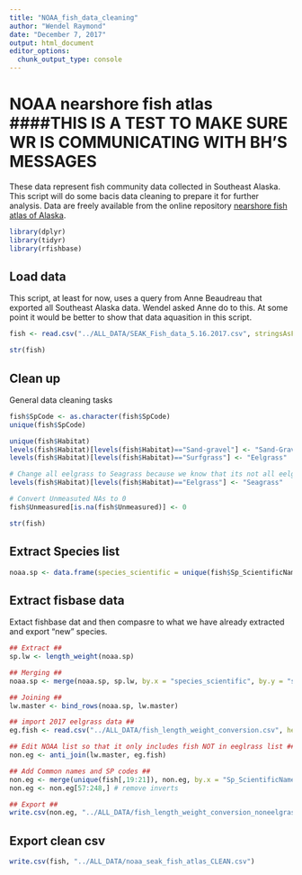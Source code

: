 ```yaml
---
title: "NOAA_fish_data_cleaning"
author: "Wendel Raymond"
date: "December 7, 2017"
output: html_document
editor_options: 
  chunk_output_type: console
---
```


# NOAA nearshore fish atlas ####THIS IS A TEST TO MAKE SURE WR IS COMMUNICATING WITH BH'S MESSAGES####
These data represent fish community data collected in Southeast Alaska. This script will do some bacis data cleaning to prepare it for further analysis. Data are freely available from the online repository [nearshore fish atlas of Alaska](https://alaskafisheries.noaa.gov/habitat/fishatlas).

```r
library(dplyr)
library(tidyr)
library(rfishbase)
```

## Load data
This script, at least for now, uses a query from Anne Beaudreau that exported all Southeast Alaska data. Wendel asked Anne do to this. At some point it would be better to show that data aquasition in this script.

```r
fish <- read.csv("../ALL_DATA/SEAK_Fish_data_5.16.2017.csv", stringsAsFactors = FALSE, header = TRUE)

str(fish)
```

## Clean up 
General data cleaning tasks
```r
fish$SpCode <- as.character(fish$SpCode)
unique(fish$SpCode)

unique(fish$Habitat)
levels(fish$Habitat)[levels(fish$Habitat)=="Sand-gravel"] <- "Sand-Gravel"
levels(fish$Habitat)[levels(fish$Habitat)=="Surfgrass"] <- "Eelgrass"

# Change all eelgrass to Seagrass because we know that its not all eelgrass
levels(fish$Habitat)[levels(fish$Habitat)=="Eelgrass"] <- "Seagrass"

# Convert Unmeasuted NAs to 0
fish$Unmeasured[is.na(fish$Unmeasured)] <- 0

str(fish)
```

## Extract Species list
```r
noaa.sp <- data.frame(species_scientific = unique(fish$Sp_ScientificName))
```

## Extract fisbase data
Extact fishbase dat and then compasre to what we have already extracted and export "new" species.
```r
## Extract ##
sp.lw <- length_weight(noaa.sp)

## Merging ##
noaa.sp <- merge(noaa.sp, sp.lw, by.x = "species_scientific", by.y = "sciname")

## Joining ##
lw.master <- bind_rows(noaa.sp, lw.master)

## import 2017 eelgrass data ##
eg.fish <- read.csv("../ALL_DATA/fish_length_weight_conversion.csv", header = TRUE, stringsAsFactors = FALSE)

## Edit NOAA list so that it only includes fish NOT in eeglrass list ##
non.eg <- anti_join(lw.master, eg.fish)

## Add Common names and SP codes ##
non.eg <- merge(unique(fish[,19:21]), non.eg, by.x = "Sp_ScientificName", by.y = "species_scientific")
non.eg <- non.eg[57:248,] # remove inverts

## Export ##
write.csv(non.eg, "../ALL_DATA/fish_length_weight_conversion_noneelgrass.csv", row.names = FALSE)
```


## Export clean csv
```r
write.csv(fish, "../ALL_DATA/noaa_seak_fish_atlas_CLEAN.csv")
```

